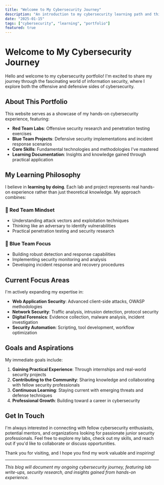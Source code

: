 ```yaml
---
title: "Welcome to My Cybersecurity Journey"
description: "An introduction to my cybersecurity learning path and this portfolio website"
date: "2025-01-15"
tags: ["cybersecurity", "learning", "portfolio"]
featured: true
---
```


# Welcome to My Cybersecurity Journey

Hello and welcome to my cybersecurity portfolio! I'm excited to share my journey through the fascinating world of information security, where I explore both the offensive and defensive sides of cybersecurity.

## About This Portfolio

This website serves as a showcase of my hands-on cybersecurity experience, featuring:

- **Red Team Labs**: Offensive security research and penetration testing exercises
- **Blue Team Projects**: Defensive security implementations and incident response scenarios  
- **Core Skills**: Fundamental technologies and methodologies I've mastered
- **Learning Documentation**: Insights and knowledge gained through practical application

## My Learning Philosophy

I believe in **learning by doing**. Each lab and project represents real hands-on experience rather than just theoretical knowledge. My approach combines:

### 🔴 Red Team Mindset
- Understanding attack vectors and exploitation techniques
- Thinking like an adversary to identify vulnerabilities
- Practical penetration testing and security research

### 🔵 Blue Team Focus  
- Building robust detection and response capabilities
- Implementing security monitoring and analysis
- Developing incident response and recovery procedures

## Current Focus Areas

I'm actively expanding my expertise in:

- **Web Application Security**: Advanced client-side attacks, OWASP methodologies
- **Network Security**: Traffic analysis, intrusion detection, protocol security
- **Digital Forensics**: Evidence collection, malware analysis, incident investigation
- **Security Automation**: Scripting, tool development, workflow optimization

## Goals and Aspirations

My immediate goals include:

1. **Gaining Practical Experience**: Through internships and real-world security projects
2. **Contributing to the Community**: Sharing knowledge and collaborating with fellow security professionals
3. **Continuous Learning**: Staying current with emerging threats and defense techniques
4. **Professional Growth**: Building toward a career in cybersecurity

## Get In Touch

I'm always interested in connecting with fellow cybersecurity enthusiasts, potential mentors, and organizations looking for passionate junior security professionals. Feel free to explore my labs, check out my skills, and reach out if you'd like to collaborate or discuss opportunities.

Thank you for visiting, and I hope you find my work valuable and inspiring!

---

*This blog will document my ongoing cybersecurity journey, featuring lab write-ups, security research, and insights gained from hands-on experience.*
